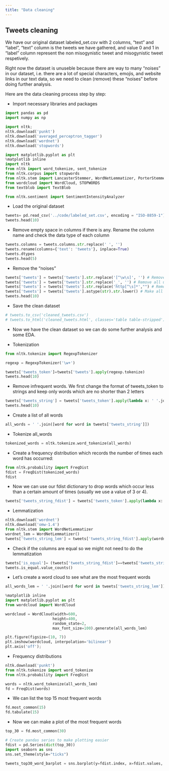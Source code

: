 ```yaml
---
title: "Data cleaning"
---
```

## Tweets cleaning
We have our original dataset labeled_set.csv with 2 columns, "text" and "label", "text" column is the tweets we have gathered, and value 0 and 1 in "label" column represent the non misogynistic tweet and misogynistic tweet respetively. 

Right now the dataset is unuseble because there are way to many "noises" in our dataset, i.e. there are a lot of special characters, emojis, and website links in our text data, so we need to clean (remove) these "noises" before doing further analysis.

Here are the data cleaning process step by step:

- Import necessary libraries and packages
```python
import pandas as pd
import numpy as np

import nltk; 
nltk.download('punkt')
nltk.download('averaged_perceptron_tagger')
nltk.download('wordnet')
nltk.download('stopwords')

import matplotlib.pyplot as plt
%matplotlib inline  
import nltk
from nltk import word_tokenize, sent_tokenize
from nltk.corpus import stopwords
from nltk.stem import LancasterStemmer, WordNetLemmatizer, PorterStemmer
from wordcloud import WordCloud, STOPWORDS
from textblob import TextBlob

from nltk.sentiment import SentimentIntensityAnalyzer
```

- Load the original dataset

```python
tweets= pd.read_csv('../code/labeled_set.csv', encoding = "ISO-8859-1")
tweets.head(10)
```

- Remove empty space in columns if there is any. Rename the column name and check the data type of each column

```python
tweets.columns = tweets.columns.str.replace(' ', '')
tweets.rename(columns={'text': 'tweets'}, inplace=True)
tweets.dtypes
tweets.head(5)
```

- Remove the "noises"
```python
tweets['tweets'] = tweets['tweets'].str.replace('[^\w\s]', '') # Remove all special symbols & characters
tweets['tweets'] = tweets['tweets'].str.replace('_', '') # Remove all underscores
tweets['tweets'] = tweets['tweets'].str.replace('http[^\s]*',"") # Remove all words that start with "http"
tweets['tweets'] = tweets['tweets'].astype(str).str.lower() # Make all words in lower case
tweets.head(10)
```

- Save the clean dataset 
```python
# tweets.to_csv('cleaned_tweets.csv')
# tweets.to_html('cleaned_tweets.html', classes='table table-stripped')
```

- Now we have the clean dataset so we can do some further analysis and some EDA.

- Tokenization

```python
from nltk.tokenize import RegexpTokenizer

regexp = RegexpTokenizer('\w+')

tweets['tweets_token']=tweets['tweets'].apply(regexp.tokenize)
tweets.head(10)
```

- Remove infrequent words. We first change the format of tweets_token to strings and keep only words which are no shorter than 2 letters
```python
tweets['tweets_string'] = tweets['tweets_token'].apply(lambda x: ' '.join([item for item in x if len(item)>=2]))
tweets.head(10)
```

- Create a list of all words
```python
all_words = ' '.join([word for word in tweets['tweets_string']])
```

- Tokenize all_words
```python
tokenized_words = nltk.tokenize.word_tokenize(all_words)
```

- Create a frequency distribution which records the number of times each word has occurred:
```python
from nltk.probability import FreqDist
fdist = FreqDist(tokenized_words)
fdist
```

- Now we can use our fdist dictionary to drop words which occur less than a certain amount of times (usually we use a value of 3 or 4).
```python
tweets['tweets_string_fdist'] = tweets['tweets_token'].apply(lambda x: ' '.join([item for item in x if fdist[item] >= 4 ]))

```

- Lemmatization
```python
nltk.download('wordnet')
nltk.download('omw-1.4')
from nltk.stem import WordNetLemmatizer
wordnet_lem = WordNetLemmatizer()
tweets['tweets_string_lem'] = tweets['tweets_string_fdist'].apply(wordnet_lem.lemmatize)
```

- Check if the columns are equal so we might not need to do the lemmatization
```python
tweets['is_equal']= (tweets['tweets_string_fdist']==tweets['tweets_string_lem'])
tweets.is_equal.value_counts()
```

- Let's create a word cloud to see what are the most frequent words
```python
all_words_lem = ' '.join([word for word in tweets['tweets_string_lem']])

%matplotlib inline
import matplotlib.pyplot as plt
from wordcloud import WordCloud

wordcloud = WordCloud(width=600, 
                     height=400, 
                     random_state=2, 
                     max_font_size=100).generate(all_words_lem)

plt.figure(figsize=(10, 7))
plt.imshow(wordcloud, interpolation='bilinear')
plt.axis('off');

```

- Frequency distributions
```python
nltk.download('punkt')
from nltk.tokenize import word_tokenize
from nltk.probability import FreqDist

words = nltk.word_tokenize(all_words_lem)
fd = FreqDist(words)
```

- We can list the top 15 most frequent words
```python
fd.most_common(15)
fd.tabulate(15)
```

- Now we can make a plot of the most frequent words
```python
top_30 = fd.most_common(30)

# Create pandas series to make plotting easier
fdist = pd.Series(dict(top_30))
import seaborn as sns
sns.set_theme(style="ticks")

tweets_top30_word_barplot = sns.barplot(y=fdist.index, x=fdist.values, color='pink')

```

